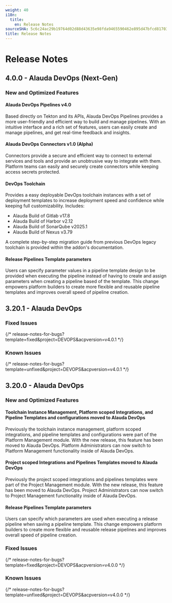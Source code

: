 ```yaml
---
weight: 40
i18n:
  title:
    en: Release Notes
sourceSHA: 5c6c24ac29b19764d02d88d43635e98fda9465590462e895d47bfcd81703629c
title: Release Notes
---
```


# Release Notes

## 4.0.0 - Alauda DevOps (Next-Gen)

### New and Optimized Features

#### Alauda DevOps Pipelines v4.0

Based directly on Tekton and its APIs, Alauda DevOps Pipelines provides a more user-friendly and efficient way to build and manage pipelines. With an intuitive interface and a rich set of features, users can easily create and manage pipelines, and get real-time feedback and insights.

#### Alauda DevOps Connectors v1.0 (Alpha)

Connectors provide a secure and efficient way to connect to external services and tools and provide an unobtrusive way to integrate with them. Platform teams can easily and securely create connectors while keeping access secrets protected.

#### DevOps Toolchain

Provides a easy deployable DevOps toolchain instances with a set of deployment templates to increase deployment speed and confidence while keeping full customizability. Includes:

- Alauda Build of Gitlab v17.8
- Alauda Build of Harbor v2.12
- Alauda Build of SonarQube v2025.1
- Alauda Build of Nexus v3.79

A complete step-by-step migration guide from previous DevOps legacy toolchain is provided within the addon's documentation.


#### Release Pipelines Template parameters

Users can specify parameter values in a pipeline template design to be provided when executing the pipeline instead of having to create and assign parameters when creating a pipeline based of the template. This change empowers platform builders to create more flexible and reusable pipeline templates and improves overall speed of pipeline creation.

## 3.20.1 - Alauda DevOps

### Fixed Issues

{/* release-notes-for-bugs?template=fixed&project=DEVOPS&acpversion=v4.0.1 */}


### Known Issues

{/* release-notes-for-bugs?template=unfixed&project=DEVOPS&acpversion=v4.0.1 */}


## 3.20.0 - Alauda DevOps

### New and Optimized Features

#### Toolchain Instance Management, Platform scoped Integrations, and Pipeline Templates and configurations moved to Alauda DevOps

Previously the toolchain instance management, platform scoped integrations, and pipeline templates and configurations were part of the Platform Management module. With the new release, this feature has been moved to Alauda DevOps. Platform Administrators can now switch to Platform Management functionality inside of Alauda DevOps.

#### Project scoped Integrations and Pipelines Templates moved to Alauda DevOps

Previously the project scoped integrations and pipelines templates were part of the Project Management module. With the new release, this feature has been moved to Alauda DevOps. Project Administrators can now switch to Project Management functionality inside of Alauda DevOps.

#### Release Pipelines Template parameters

Users can specify which parameters are used when executing a release pipeline when saving a pipeline template. This change empowers platform builders to create more flexible and reusable release pipelines and improves overall speed of pipeline creation.



### Fixed Issues


{/* release-notes-for-bugs?template=fixed&project=DEVOPS&acpversion=v4.0.0 */}


### Known Issues

{/* release-notes-for-bugs?template=unfixed&project=DEVOPS&acpversion=v4.0.0 */}
